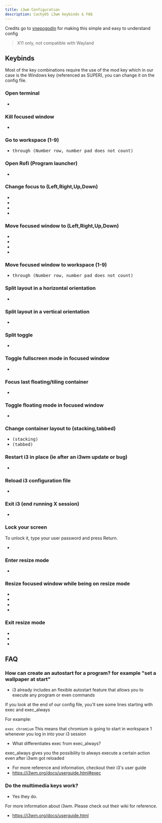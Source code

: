 ```yaml
---
title: i3wm Configuration
description: CachyOS i3wm keybinds & FAQ
---
```



Credits go to [vnepogodin](https://github.com/vnepogodin) for making this simple and easy to understand config

> X11 only, not compatible with Wayland

## Keybinds

Most of the key combinations require the use of the mod key which in our case is the Windows key (referenced as SUPER), you can change it on the config file.

### Open terminal

* <Kbd linux="Super+Return" />

### Kill focused window

* <Kbd linux="Super+Q" />

### Go to workspace (1-9)

* <Kbd linux="Super+1" /> through <Kbd linux="Super+9" /> (Number row, number pad does not count)

### Open Rofi (Program launcher)

* <Kbd linux="Control+Space" />

### Change focus to (Left,Right,Up,Down)

* <Kbd linux="Super+ArrowLeft" />
* <Kbd linux="Super+ArrowRight" />
* <Kbd linux="Super+ArrowUp" />
* <Kbd linux="Super+ArrowDown" />

### Move focused window to (Left,Right,Up,Down)

* <Kbd linux="Super+Shift+ArrowLeft" />
* <Kbd linux="Super+Shift+ArrowRight" />
* <Kbd linux="Super+Shift+ArrowUp" />
* <Kbd linux="Super+Shift+ArrowDown" />

### Move focused window to workspace (1-9)

* <Kbd linux="Super+Shift+1" /> through <Kbd linux="Super+Shift+9" /> (Number row, number pad does not count)

### Split layout in a horizontal orientation

* <Kbd linux="Super+H" />

### Split layout in a vertical orientation

* <Kbd linux="Super+V" />

### Split toggle

* <Kbd linux="Super+T" />

### Toggle fullscreen mode in focused window

* <Kbd linux="Super+F" />

### Focus last floating/tiling container

* <Kbd linux="Super+Space" />

### Toggle floating mode in focused window

* <Kbd linux="Super+Shift+Space" />

### Change container layout to (stacking,tabbed)

* <Kbd linux="Super+S" /> (stacking)
* <Kbd linux="Super+W" /> (tabbed)

### Restart i3 in place (ie after an i3wm update or bug)

* <Kbd linux="Super+Shift+R" />

### Reload i3 configuration file

* <Kbd linux="Super+Shift+C" />

### Exit i3 (end running X session)

* <Kbd linux="Super+Shift+E" />

### Lock your screen

To unlock it, type your user password and press Return.

* <Kbd linux="Super+L" />

### Enter resize mode

* <Kbd linux="Super+R" />

### Resize focused window while being on resize mode

* <Kbd linux="ArrowLeft" />
* <Kbd linux="ArrowRight" />
* <Kbd linux="ArrowUp" />
* <Kbd linux="ArrowDown" />

### Exit resize mode

* <Kbd linux="Return" />
* <Kbd linux="Escape" />
* <Kbd linux="Super+R" />

## FAQ

### How can create an autostart for a program? for example "set a wallpaper at start"

* i3 already includes an flexible autostart feature that allows you to execute any program or even commands

If you look at the end of our config file, you'll see some lines starting with exec and exec_always

For example:

```exec chromium```
This means that chromium is going to start in workspace 1 whenever you log in into your i3 session

* What differentiates exec from exec_always?

exec_always gives you the possibility to always execute a certain action even after i3wm got reloaded

* For more reference and information, checkout their i3's user guide
* https://i3wm.org/docs/userguide.html#exec

### Do the multimedia keys work?

* Yes they do.

For more information about i3wm. Please check out their wiki for reference.

* https://i3wm.org/docs/userguide.html
